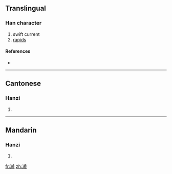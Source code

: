 {{also|瀨}}
==Translingual==

===Han character===
{{Han char|rn=85|rad=水|as=13|sn=16|four=|canj=水木中人 (EDLO)}}

# swift current
# [[rapids]]

====References====
* {{Han ref|kx=0655.201|hdz=31754.030|uh=6FD1|ud=28625}}

----

==Cantonese==

===Hanzi===
{{yue-hanzi|jyut=|y=laai6|tra=瀨}}

# {{defn|Cantonese|sort=水13}}

----

==Mandarin==

===Hanzi===
{{cmn-hanzi|tra=瀨|pin=[[lài]] ([[lai4]])|wg=lai<sup>4</sup>}}

# {{defn|Mandarin|sort=水13}}

[[fr:濑]]
[[zh:濑]]